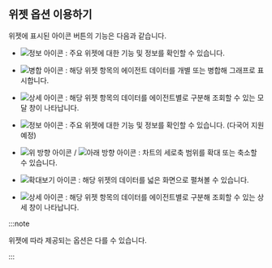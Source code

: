 ## 위젯 옵션 이용하기

위젯에 표시된 아이콘 버튼의 기능은 다음과 같습니다.

<InDoc product="java,php,python,nodejs,dotent,golang">

* ![정보 아이콘](/img/ic-info-circle.svg) : 주요 위젯에 대한 기능 및 정보를 확인할 수 있습니다.

* ![병합 아이콘](/img/ico-data-merge.svg) <Cmdname sid="TLT06734" className="uitext" />: 해당 위젯 항목의 에이전트 데이터를 개별 또는 병합해 그래프로 표시합니다.

* ![상세 아이콘](/img/ico-detail.svg) <Cmdname sid="detail" className="uitext" />: 해당 위젯 항목의 데이터를 에이전트별로 구분해 조회할 수 있는 모달 창이 나타납니다.

</InDoc>

<InDoc product="postgresql,mysql,redis,mongodb,oracle-pro,oracle,altibase,cubrid,mssql">

* ![정보 아이콘](/img/ic-info-circle.svg) : 주요 위젯에 대한 기능 및 정보를 확인할 수 있습니다. (다국어 지원 예정)

* ![위 방향 아이콘](/img/up-arrow.svg) / ![아래 방향 아이콘](/img/down-arrow.svg) : 차트의 세로축 범위를 확대 또는 축소할 수 있습니다.

* ![확대보기 아이콘](/img/ic-fullscreen.svg) : 해당 위젯의 데이터를 넓은 화면으로 펼쳐볼 수 있습니다.

* ![상세 아이콘](/img/ico-detail.svg) : 해당 위젯 항목의 데이터를 에이전트별로 구분해 조회할 수 있는 상세 창이 나타납니다.

</InDoc>

:::note

위젯에 따라 제공되는 옵션은 다를 수 있습니다.

:::